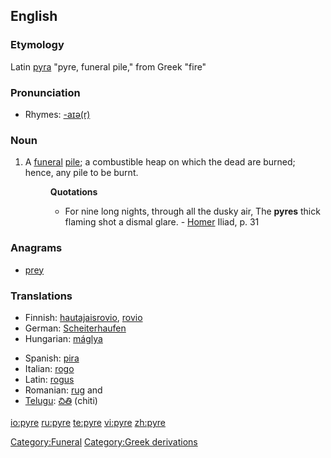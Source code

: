 {{wikipedia}}
==English==

===Etymology===
Latin [[pyra]] "pyre, funeral pile," from Greek {{polytonic|[[πῦρ]]}} "fire"

===Pronunciation===
*Rhymes: [[Rhymes:English:-aɪə(r)|-aɪə(r)]]

===Noun===
{{en-noun}}

# A [[funeral]] [[pile]]; a combustible heap on which the dead are burned; hence, any pile to be burnt.
#:'''Quotations'''
#:*For nine long nights, through all the dusky air, The '''pyres''' thick flaming shot a dismal glare. - [[Homer]] Iliad, p. 31

===Anagrams===
*[[prey]]

===Translations===
{{rfc-level|Translations at L3+}}
{{top}}
*Finnish: [[hautajaisrovio]], [[rovio]]
*German: [[Scheiterhaufen]] {{m}}
*Hungarian: [[máglya]]
{{mid}}
*Spanish: [[pira]] {{f}}
*Italian: [[rogo]] {{m}}
*Latin: [[rogus]] {{m}}
*Romanian: [[rug]] {{f}} and {{m}}
*[[Telugu]]: [[చితి]] (chiti)
{{bottom}}

[[Category:Funeral]]
[[Category:Greek derivations]]

[[io:pyre]]
[[ru:pyre]]
[[te:pyre]]
[[vi:pyre]]
[[zh:pyre]]